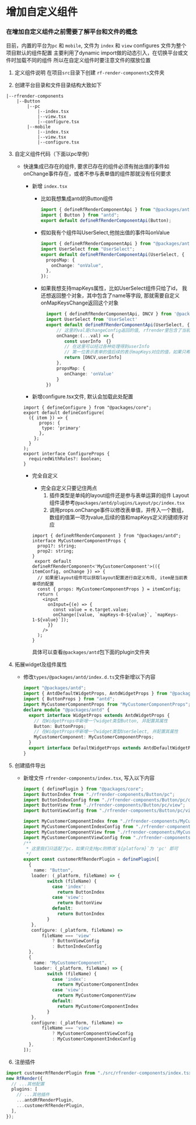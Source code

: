 # 增加自定义组件

### 在增加自定义组件之前需要了解平台和文件的概念

目前，内置的平台为`pc` 和 `mobile`, 文件为 `index` 和 `view`
configures 文件为整个项目默认的组件配置
主要利用了dynamic import做的动态引入，在切换平台或文件时加载不同的组件
所以在自定义组件时要注意文件的摆放位置

1. 定义组件说明
   在项目`src`目录下创建 `rf-render-components`文件夹

2. 创建平台目录和文件目录结构大致如下

```
|--rfrender-components
    |--Button
        |--pc
            |--index.tsx
            |--view.tsx
            |--configure.tsx
        |--mobile
            |--index.tsx
            |--view.tsx
            |--configure.tsx
```

3. 自定义组件代码（下面以pc举例）

   - 快速集成已存在的组件, 要求已存在的组件必须有抛出值的事件如onChange事件存在，或者不参与表单值的组件那就没有任何要求

     - 新增 `index.tsx`

       - 比如我想集成antd的Button组件

         ```ts
         import { defineRfRenderComponentApi } from "@packages/antd";
         import { Button } from "antd";
         export default defineRfRenderComponentApi(Button);
         ```

       - 假如我有个组件叫UserSelect,他抛出值的事件叫onValue

         ```ts
         import { defineRfRenderComponentApi } from "@packages/antd";
         import UserSelect from "UserSelect";
         export default defineRfRenderComponentApi(UserSelect, {
           propsMap: {
             onChange: "onValue",
           },
         });
         ```

       - 如果我想支持mapKeys属性，比如UserSelect组件只给了id， 我还想返回整个对象，其中包含了name等字段, 那就需要自定义onMapKeysChange返回这个对象

         ```ts
           import { defineRfRenderComponentApi, DNCV } from '@packages/antd'
           import UserSelect from 'UserSelect'
           export default defineRfRenderComponentApi(UserSelect, {
               // 这里的val是changeConfig返回的值, rfrender里包含了当前表单的配置项
               onChange:(...val) => {
                  const userInfo  {}
                  // 在这里可以经过各种处理得到userInfo
                  // 第一位表示表单的值后续的表示mapKeys对应的值，如果只希望改mapKeys对应的值，需要将第一项的值传递DNCV，表示不改此项的值
                  return [DNCV,userInfo]
               },
               propsMap: {
                  onChange: 'onValue'
               }
           })
         ```

     - 新增configure.tsx文件, 默认会加载此处配置

     ```tsx
     import { defineConfigure } from "@packages/core";
     export default defineConfigure(
       ({ item }) => {
           props: {
            type: 'primary'
           },
         };
       }
     );
     export interface ConfigureProps {
       requiredWithRules?: boolean;
     }
     ```

     - 完全自定义
       - 完全自定义只要记住两点
         1. 插件类型是单纯的layout组件还是参与表单运算的组件 Layout组件请参考`@packages/antd/plugins/Layout/pc/index.tsx`
         2. 调用props.onChange事件以修改表单值，并传入一个数组，数组的值第一项为value,后续的值和mapKeys定义的键顺序对应

       ```tsx
       import { defineRfRenderComponent } from "@packages/antd";
       interface MyCustomerComponentProps {
         prop1?: string;
         prop2: string;
       }
        export default defineRfRenderComponent<'MyCustomerComponent'>(({ itemConfig, onChange }) => {
         // 如果是layout组件可以获取layout配置进行自定义布局, item是当前表单项的配置
         const { props: MyCustomerComponentProps } = itemConfig;
         return (
           <input
             onInput={(e) => {
               const value = e.target.value;
               onChange([value, `mapKeys-0-${value}`, `mapKeys-1-${value}`]);
             }}
           />
         );
       }
       ```
       具体可以查看`@packages/antd`包下面的plugin文件夹

4. 拓展widget及组件属性

   - 修改`types/@packages/antd/index.d.ts`文件新增以下内容

     ```ts
     import "@packages/antd";
     import { AntdDefaultWidgetProps, AntdWidgetProps } from "@packages/antd";
     import { ButtonProps } from "antd";
     import MyCustomerComponentProps from "MyCustomerComponentProps";
     declare module "@packages/antd" {
       export interface WidgetProps extends AntdWidgetProps {
         // 在WidgetProps中新增一个widget类型Button, 并配置其属性
         Button: ButtonProps;
         // 在WidgetProps中新增一个widget类型UserSelect, 并配置其属性
         MyCustomerComponent: MyCustomerComponentProps;
       }
       export interface DefaultWidgetProps extends AntdDefaultWidgetProps {}
     }
     ```

5. 创建插件导出
   - 新增文件 `rfrender-components/index.tsx`, 写入以下内容
     ```ts
     import { definePlugin } from "@packages/core";
     import ButtonIndex from "./rfrender-components/Button/pc";
     import ButtonIndexConfig from "./rfrender-components/Button/pc/config";
     import ButtonView from "./rfrender-components/Button/pc/view";
     import ButtonViewConfig from "./rfrender-components/Button/pc/view/viewConfig";

     import MyCustomerComponentIndex from "./rfrender-components/MyCustomerComponent/pc";
     import MyCustomerComponentIndexConfig from "./rfrender-components/MyCustomerComponent/pc/config";
     import MyCustomerComponentView from "./rfrender-components/MyCustomerComponent/pc/view";
     import MyCustomerComponentViewConfig from "./rfrender-components/MyCustomerComponent/pc/view/viewConfig";
     /**
      * 这里我们只适配了pc，如果只支持pc则修改`${platform}`为 'pc' 即可
      */
     export const customerRfRenderPlugin = definePlugin([
       {
         name: "Button",
        loader: (_platform, fileName) => {
              switch (fileName) {
                case 'index':
                  return ButtonIndex
                case 'view':
                  return ButtonView
                default:
                  return ButtonIndex
              }
        },
        configure: (_platform, fileName) =>
            fileName === 'view'
                ? ButtonViewConfig
                : ButtonIndexConfig
       },
       {
         name: "MyCustomerComponent",
         loader: (_platform, fileName) => {
              switch (fileName) {
                case 'index':
                  return MyCustomerComponentIndex
                case 'view':
                  return MyCustomerComponentView
                default:
                  return MyCustomerComponentIndex
              }
        },
        configure: (_platform, fileName) =>
            fileName === 'view'
                ? MyCustomerComponentViewConfig
                : MyCustomerComponentIndexConfig
       },
     ]);
     ```

6. 注册插件

```ts
import customerRfRenderPlugin from "./src/rfrender-components/index.tsx";
new RfRender({
  // ...其他配置
  plugins: [
    // ...其他插件
    ...antdRfRenderPlugin,
    ...customerRfRenderPlugin,
  ],
});
```

